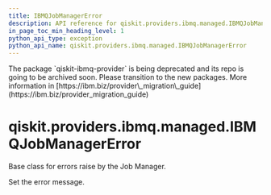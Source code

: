 ```yaml
---
title: IBMQJobManagerError
description: API reference for qiskit.providers.ibmq.managed.IBMQJobManagerError
in_page_toc_min_heading_level: 1
python_api_type: exception
python_api_name: qiskit.providers.ibmq.managed.IBMQJobManagerError
---
```


<Admonition title="Warning" type="caution">
  The package `qiskit-ibmq-provider` is being deprecated and its repo is going to be archived soon. Please transition to the new packages. More information in [https://ibm.biz/provider\_migration\_guide](https://ibm.biz/provider_migration_guide)
</Admonition>

# qiskit.providers.ibmq.managed.IBMQJobManagerError

<Class id="qiskit.providers.ibmq.managed.IBMQJobManagerError" name="IBMQJobManagerError" isDedicatedPage={true} github="https://github.com/qiskit/qiskit-ibmq-provider/tree/stable/0.20/qiskit/providers/ibmq/managed/exceptions.py" signature="IBMQJobManagerError(*message)">
  Base class for errors raise by the Job Manager.

  Set the error message.
</Class>

